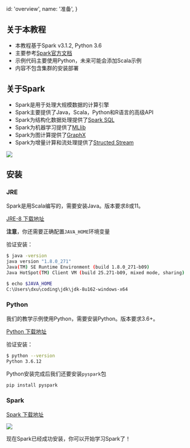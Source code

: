 
  id: 'overview',
  name: '准备',
}

## 关于本教程

- 本教程基于Spark v3.1.2, Python 3.6
- 主要参考[Spark官方文档](https://spark.apache.org/docs/3.1.2/)
- 示例代码主要使用Python，未来可能会添加Scala示例
- 内容不包含集群的安装部署

## 关于Spark

- Spark是用于处理大规模数据的计算引擎
- Spark主要提供了Java，Scala，Python和R语言的高级API
- Spark为结构化数据处理提供了[Spark SQL](https://spark.apache.org/docs/3.1.2/sql-programming-guide.html)
- Spark为机器学习提供了[MLlib](https://spark.apache.org/docs/3.1.2/ml-guide.html)
- Spark为图计算提供了[GraphX](https://spark.apache.org/docs/3.1.2/graphx-programming-guide.html)
- Spark为增量计算和流处理提供了[Structed Stream](https://spark.apache.org/docs/3.1.2/structured-streaming-programming-guide.html)

<Image src={sparkStack}/>

## 安装

### JRE

Spark是用Scala编写的，需要安装Java。版本要求8或11。

[JRE-8 下载地址][jre-download]

**注意**，你还需要正确配置`JAVA_HOME`环境变量

验证安装：

```bash
$ java -version
java version "1.8.0_271"
Java(TM) SE Runtime Environment (build 1.8.0_271-b09)
Java HotSpot(TM) Client VM (build 25.271-b09, mixed mode, sharing)

$ echo $JAVA_HOME
C:\Users\dxu\coding\jdk\jdk-8u162-windows-x64
```

### Python

我们的教学示例使用Python，需要安装Python。版本要求3.6+。

[Python 下载地址][python-download]

验证安装：

```bash
$ python --version
Python 3.6.12
```

Python安装完成后我们还要安装`pyspark`包

```bash
pip install pyspark
```

### Spark

[Spark 下载地址](http://spark.apache.org/downloads.html)

<Image src={sparkDownload}/>


现在Spark已经成功安装，你可以开始学习Spark了！

[jre-download]: https://www.oracle.com/java/technologies/javase-jre8-downloads.html
[python-download]: https://www.python.org/downloads/
[spark-download]: http://spark.apache.org/downloads.html
